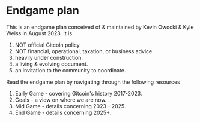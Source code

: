 # Endgame plan

This is an endgame plan conceived of & maintained by Kevin Owocki & Kyle Weiss in August 2023.  It is 

1. NOT official Gitcoin policy.
2. NOT financial, operational, taxation, or business advice.
2. heavily under construction.
3. a living & evolving document.
4. an invitation to the community to coordinate.

Read the endgame plan by navigating through the following resources

1. Early Game - covering Gitcoin's history 2017-2023.
2. Goals - a view on where we are now.
3. Mid Game - details concerning 2023 - 2025.
4. End Game - details concerning 2025+.